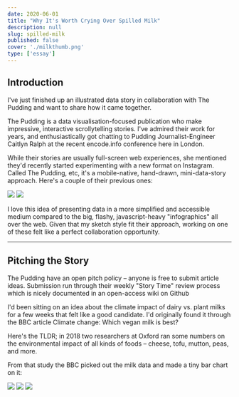 ```yaml
---
date: 2020-06-01
title: "Why It's Worth Crying Over Spilled Milk"
description: null
slug: spilled-milk
published: false
cover: './milkthumb.png'
type: ['essay']
---
```


## Introduction

I've just finished up an illustrated data story in collaboration with <a to="http://pudding.cool/">The Pudding</a> and want to share how it came together.

The Pudding is a data visualisation-focused publication who make impressive, <a to="https://pudding.cool/2018/08/pockets/">interactive scrollytelling</a> stories. I've admired their work for years, and enthusiastically got chatting to Pudding Journalist-Engineer <a to="https://pudding.cool/author/caitlyn-ralph/">Caitlyn Ralph</a> at the recent <a to="https://encode.info//">encode.info</a> conference here in London.

While their stories are usually full-screen web experiences, she mentioned they'd recently started experimenting with a new format on <a to="https://www.instagram.com/pudding.cool/">Instagram</a>.
Called The Pudding, etc, it's a mobile-native, hand-drawn, mini-data-story approach. Here's a couple of their previous ones:

<TwoCol>

<img src='https://d2eip9sf3oo6c2.cloudfront.net/series/square_covers/000/000/235/full/EGH_CSSSelectors_Final.png' />

<img src='https://d2eip9sf3oo6c2.cloudfront.net/series/square_covers/000/000/235/full/EGH_CSSSelectors_Final.png' />

</TwoCol>

I love this idea of presenting data in a more simplified and accessible medium compared to the big, flashy, javascript-heavy "infographics" all over the web. Given that my sketch style fit their approach, working on one of these felt like a perfect collaboration opportunity.

---

## Pitching the Story

The Pudding have an open pitch policy – anyone is free to submit article ideas. Submission run through their weekly "Story Time" review process which is nicely documented in an open-access wiki on Github

I'd been sitting on an idea about the climate impact of dairy vs. plant milks for a few weeks that felt like a good candidate. I'd originally found it through the BBC article Climate change: Which vegan milk is best?

Here's the TLDR; in 2018 two researchers at Oxford ran some numbers on the environmental impact of all kinds of foods – cheese, tofu, mutton, peas, and more.

From that study the BBC picked out the milk data and made a tiny bar chart on it:

<Image src="milkgraph.png" />

<Image src="gdoc-milk.png" />

<Image src="storyboard-milk.png" />
